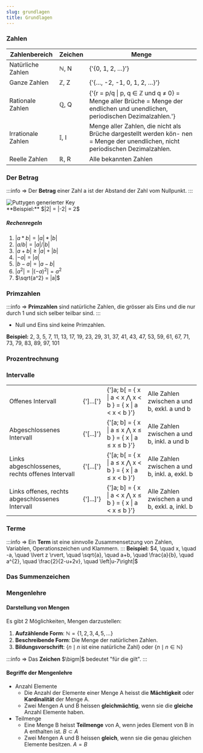 ```yaml
---
slug: grundlagen
title: Grundlagen
---
```


### Zahlen
<table className='small-table'>
    <thead>
    <tr>
        <th>Zahlenbereich</th>
        <th>Zeichen</th>
        <th>Menge</th>
    </tr>
    </thead>
    <tbody>
    <tr>
        <td>Natürliche Zahlen</td>
        <td>ℕ, N</td>
        <td>{'{0, 1, 2, …}'}</td>
    </tr>
    <tr>
        <td>Ganze Zahlen</td>
        <td>ℤ, Z</td>
        <td>{'{…, -2, -1, 0, 1, 2, …}'}</td>
    </tr>
    <tr>
        <td>Rationale Zahlen</td>
        <td>ℚ, Q</td>
        <td>{'{r = p/q | p, q ∈ ℤ und q ≠ 0} = Menge aller Brüche = Menge der endlichen und unendlichen, periodischen Dezimalzahlen.'}</td>
    </tr>
    <tr>
        <td>Irrationale Zahlen</td>
        <td>𝕀, I</td>
        <td>Menge aller Zahlen, die nicht als Brüche dargestellt werden kön- nen = Menge der unendlichen, nicht periodischen Dezimalzahlen.</td>
    </tr>
    <tr>
        <td>Reelle Zahlen</td>
        <td>ℝ, R</td>
        <td>Alle bekannten Zahlen</td>
    </tr>
    </tbody>
</table>

### Der Betrag
:::info
$\Rightarrow$ Der **Betrag** einer Zahl a ist der Abstand der Zahl vom Nullpunkt.
:::

<div style={{display: 'flex', justifyContent: 'center'}}>
    <img
        src={require('./img/betragSkala.png').default}
        alt="Puttygen generierter Key"
        style={{ width: '40%', height: 'auto', margin: '0 auto 30px auto', borderRadius: '10px', boxShadow: '0 4px 8px 0 rgba(0, 0, 0, 0.3)'}}
    />
</div>
**Beispiel:** $|2| = |-2| = 2$

##### Rechenregeln
1. $|a*b| = |a| * |b|$
2. $|a/b| = |a| / |b|$
3. $|a+b| \geq |a| + |b|$
4. $|-a| = |a|$
5. $|b-a| = |a-b|$
6. $|a^2| = |(-a)^2| = a^2$
7. $\sqrt{a^2} = |a|$

### Primzahlen
:::info
$\Rightarrow$ **Primzahlen** sind natürliche Zahlen, die grösser als Eins und die nur durch 1 und sich selber teilbar sind.
:::
- Null und Eins sind keine Primzahlen.

**Beispiel:** 2, 3, 5, 7, 11, 13, 17, 19, 23, 29, 31, 37, 41, 43, 47, 53, 59, 61, 67, 71, 73, 79, 83, 89, 97, 101

### Prozentrechnung

### Intervalle
<table className='small-table'>
    <tbody>
    <tr>
        <td>Offenes Intervall</td>
        <td>{']...['}</td>
        <td>{']a; b[ = { x  |  a < x  ⋀  x < b } = { x  |  a < x < b }'}</td>
        <td>Alle Zahlen zwischen a und b, exkl. a und b</td>
    </tr>
    <tr>
        <td>Abgeschlossenes Intervall</td>
        <td>{'[...]'}</td>
        <td>{'[a; b] = { x  |  a ≤ x  ⋀  x ≤ b } = { x  |  a ≤ x ≤ b }'}</td>
        <td>Alle Zahlen zwischen a und b, inkl. a und b</td>
    </tr>
    <tr>
        <td>Links abgeschlossenes, rechts offenes Intervall</td>
        <td>{'[...['}</td>
        <td>{'[a; b[ = { x  |  a ≤ x  ⋀  x < b } = { x  |  a ≤ x < b }'}</td>
        <td>Alle Zahlen zwischen a und b, inkl. a, exkl. b</td>
    </tr>
    <tr>
        <td>Links offenes, rechts abgeschlossenes Intervall</td>
        <td>{']...]'}</td>
        <td>{']a; b] = { x  |  a < x  ⋀  x ≤ b } = { x  |  a < x ≤ b }'}</td>
        <td>Alle Zahlen zwischen a und b, exkl. a, inkl. b</td>
    </tr>
    </tbody>
</table>

### Terme
:::info
$\Rightarrow$ Ein **Term** ist eine sinnvolle Zusammensetzung von Zahlen, Variablen, Operationszeichen und Klammern.
:::
**Beispiel:** $4, \quad x, \quad -a, \quad \lvert z \rvert, \quad \sqrt{a}, \quad a+b, \quad \frac{a}{b}, \quad a^{2}, \quad \frac{2}{2-u+2v}, \quad \left|u-7\right|$

### Das Summenzeichen

### Mengenlehre
#### Darstellung von Mengen
Es gibt 2 Möglichkeiten, Mengen darzustellen:
1. **Aufzählende Form**: $\mathbb{N} = \{1, 2, 3, 4, 5, ...\}$
2. **Beschreibende Form**: Die Menge der natürlichen Zahlen.
3. **Bildungsvorschrift**: $\{n \mid n \text{ ist eine natürliche Zahl}\}$ oder $\{n \mid n \in \mathbb{N}\}$

:::info
$\Rightarrow$ Das **Zeichen** $\bigm|$ bedeutet "für die gilt".
:::

#### Begriffe der Mengenlehre
- Anzahl Elemente
    - Die Anzahl der Elemente einer Menge A heisst die **Mächtigkeit** oder **Kardinalität** der Menge A.
    - Zwei Mengen A und B heissen **gleichmächtig**, wenn sie die **gleiche** Anzahl Elemente haben.
- Teilmenge
    - Eine Menge B heisst **Teilmenge** von A, wenn jedes Element von B in A enthalten ist. $B \subset A$
    - Zwei Mengen A und B heissen **gleich**, wenn sie die genau gleichen Elemente besitzen. $A = B$
